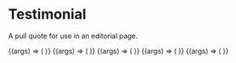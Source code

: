 
<Meta title="Labs/Brand/Molecules/Testimonial" component={Testimonial} />

# Testimonial

<StoryStatus status="stable" />

A pull quote for use in an editorial page.

<Canvas withSource="open" className="dark">
  <Story name="Testimonial">
    {(args) => (
      <Testimonial
        testimonial={{
          firstName: text('First Name', 'Lacey'),
          lastName: text('Last Name', 'Bathala'),
          company: text('Company', 'Microsoft'),
          quote: text(
            'Short Quote',
            'Coding aint rocket science, it’s just falsely intimidating.'
          ),
          imageUrl: text(
            'Image URL',
            'https://content.codecademy.com/courses/free/boba.svg'
          ),
        }}
        size={select('size', ['small', 'medium', 'large'], 'small')}
        theme={select('theme', ['dark', 'light'], 'dark')}
      />
    )}
  </Story>
</Canvas>

<Props story="Testimonial" of={Testimonial} />

<Canvas className="dark" columns={1}>
  <Story name="Medium">
    {(args) => (
      <Testimonial
        testimonial={{
          firstName: 'Lacey',
          lastName: 'Bathala',
          company: 'Microsoft',
          quote: 'Coding aint rocket science, it’s just falsely intimidating.',
          imageUrl: 'https://content.codecademy.com/courses/free/boba.svg',
        }}
        size="medium"
        theme={'dark'}
      />
    )}
  </Story>
  <Story name="Large">
    {(args) => (
      <Testimonial
        testimonial={{
          firstName: 'Lacey',
          lastName: 'Bathala',
          company: 'Microsoft',
          quote: 'Coding aint rocket science, it’s just falsely intimidating.',
          imageUrl: 'https://content.codecademy.com/courses/free/boba.svg',
        }}
        size="large"
        theme={'dark'}
      />
    )}
  </Story>
  <Story name="No Avatar">
    {(args) => (
      <Testimonial
        testimonial={{
          firstName: 'Lacey',
          lastName: 'Bathala',
          company: 'Microsoft',
          quote: 'Coding aint rocket science, it’s just falsely intimidating.',
        }}
        size="large"
        theme={'dark'}
      />
    )}
  </Story>
  <Story name="Light Theme">
    {(args) => (
      <Testimonial
        testimonial={{
          firstName: 'Lacey',
          lastName: 'Bathala',
          company: 'Microsoft',
          quote: 'Coding aint rocket science, it’s just falsely intimidating.',
          imageUrl: 'https://content.codecademy.com/courses/free/boba.svg',
        }}
        size="small"
        theme={VisualTheme.Light}
      />
    )}
  </Story>
</Canvas>
